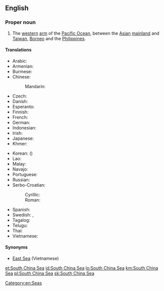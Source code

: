 ==English==

{{wikipedia}}

===Proper noun===
{{en-proper noun|head=[[south|South]] [[China]] [[sea|Sea]]}}

# The [[western]] [[arm]] of the [[Pacific Ocean]], between the [[Asian]] [[mainland]] and [[Taiwan]], [[Borneo]] and the [[Philippines]].

====Translations====
{{trans-top|Pacific Ocean, between the Asian mainland and Taiwan, Borneo and the Philippines}}
* Arabic: {{t|ar|بحر الصين الجنوبي|m|tr=baḥr al-ṣīn al-janūbī}}
* Armenian: {{t|hy|Հարավ-Չինական ծով}}
* Burmese: {{t-needed|my}}
* Chinese:
*: Mandarin: {{t+|cmn|南海|tr=Nán Hǎi|sc=Hani}}
* Czech: {{t|cs|Jihočínské moře|n}}
* Danish: {{t|da|Sydkinesiske Hav}}
* Esperanto: {{t|eo|Sudĉina Maro}}
* Finnish: {{t|fi|Etelä-Kiinanmeri}}
* French: {{t+|fr|mer de Chine méridionale|f}}
* German: {{t|de|Südchinesisches Meer|n}}
* Indonesian: {{t|id|Laut Tiongkok Selatan}}
* Irish: {{t|ga|Muir na Síne Theas|f}}
* Japanese: {{t|ja|南シナ海|tr=みなみしなかい, Minami Shina kai}}
* Khmer: {{t|km|សមុទ្រចិនខាងត្បូង|tr=sa’mot cən kʰaaŋ tbooŋ|sc=Khmr}}
{{trans-mid}}
* Korean: {{t|ko|남중국해|sc=Hang}} ({{t|ko|南中國海|sc=Hani}})
* Lao: {{t+|lo|ທະເລຈີນໃຕ້|sc=Laoo}}
* Malay: {{t|ms|Laut China Selatan}}
* Navajo: {{t|nv|Tónteel náátsʼósí}}
* Portuguese: {{t|pt|Mar da China Meridional|m}}
* Russian: {{t|ru|Ю́жно-Кита́йское мо́ре|n|}}
* Serbo-Croatian:
*: Cyrillic: {{t|sh|Јужнокинеско море|n}}
*: Roman: {{t|sh|Južnokinesko more|n}} 
* Spanish: {{t|es|Mar de la China Meridional|m}}
* Swedish: {{t|sv|Sydkinesiska sjön|c}}, {{t|sv|Sydkinesiska havet|n}}
* Tagalog: {{t|tl|Dagat Luzon}}
* Telugu: {{t|te|దక్షిణ చైనా సముద్రం}}
* Thai: {{t|th|ทะเลจีนใต้ |tr=tá-lay jeen dtâi|sc=Thai}}
* Vietnamese: {{t|vi|Biển Đông}}
{{trans-bottom}}

====Synonyms====
* [[East Sea]] (Vietnamese)

[[Category:en:Seas]]

[[et:South China Sea]]
[[id:South China Sea]]
[[lo:South China Sea]]
[[km:South China Sea]]
[[pl:South China Sea]]
[[sk:South China Sea]]